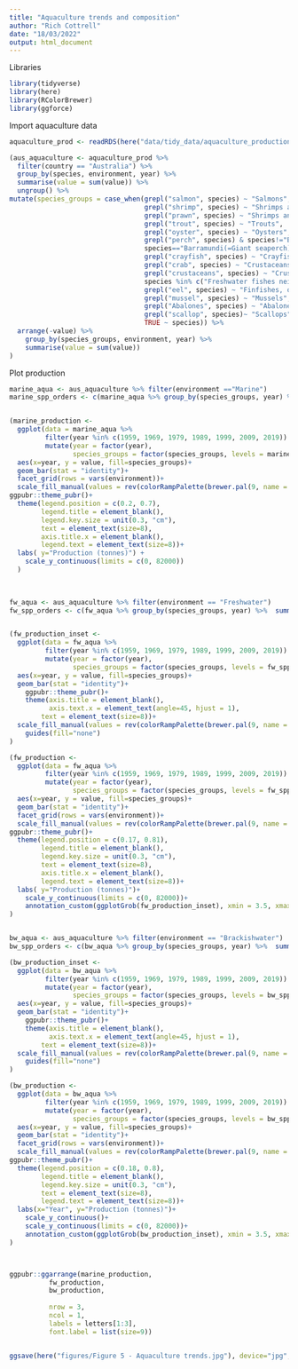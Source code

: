 ```yaml
---
title: "Aquaculture trends and composition"
author: "Rich Cottrell"
date: "18/03/2022"
output: html_document
---
```


Libraries
```r

library(tidyverse)
library(here)
library(RColorBrewer)
library(ggforce)

```

Import aquaculture data
```r

aquaculture_prod <- readRDS(here("data/tidy_data/aquaculture_production_tidy.rds"))

(aus_aquaculture <- aquaculture_prod %>% 
  filter(country == "Australia") %>% 
  group_by(species, environment, year) %>% 
  summarise(value = sum(value)) %>% 
  ungroup() %>% 
mutate(species_groups = case_when(grepl("salmon", species) ~ "Salmons",
                                  grepl("shrimp", species) ~ "Shrimps and prawns",
                                  grepl("prawn", species) ~ "Shrimps and prawns",
                                  grepl("trout", species) ~ "Trouts",
                                  grepl("oyster", species) ~ "Oysters",
                                  grepl("perch", species) & species!="Barramundi(=Giant seaperch)" ~ "FW Perch spp.",
                                  species=="Barramundi(=Giant seaperch)" ~ "Barramundi",
                                  grepl("crayfish", species) ~ "Crayfish",
                                  grepl("crab", species) ~ "Crustaceans, other",
                                  grepl("crustaceans", species) ~ "Crustaceans, other",
                                  species %in% c("Freshwater fishes nei", "Finfishes nei", "Marine fishes nei" ) ~ "Finfishes, other",
                                  grepl("eel", species) ~ "Finfishes, other",
                                  grepl("mussel", species) ~ "Mussels",
                                  grepl("Abalones", species) ~ "Abalones",
                                  grepl("scallop", species)~ "Scallops",
                                  TRUE ~ species)) %>% 
  arrange(-value) %>% 
    group_by(species_groups, environment, year) %>% 
    summarise(value = sum(value))
)


```
Plot production
```r

marine_aqua <- aus_aquaculture %>% filter(environment =="Marine")
marine_spp_orders <- c(marine_aqua %>% group_by(species_groups, year) %>%  summarise(value = sum(value)) %>% filter(!grepl("other", species_groups)) %>% arrange(-value) %>% pull(species_groups) %>% unique(), marine_aqua %>% group_by(species_groups, year) %>%  summarise(value = sum(value)) %>% filter(grepl("other", species_groups)) %>% arrange(-value) %>% pull(species_groups) %>% unique())


(marine_production <- 
  ggplot(data = marine_aqua %>% 
         filter(year %in% c(1959, 1969, 1979, 1989, 1999, 2009, 2019)) %>% 
         mutate(year = factor(year),
                species_groups = factor(species_groups, levels = marine_spp_orders)))+
  aes(x=year, y = value, fill=species_groups)+
  geom_bar(stat = "identity")+
  facet_grid(rows = vars(environment))+
  scale_fill_manual(values = rev(colorRampPalette(brewer.pal(9, name = "Blues"))(10)))+
ggpubr::theme_pubr()+
  theme(legend.position = c(0.2, 0.7),
        legend.title = element_blank(),
        legend.key.size = unit(0.3, "cm"),
        text = element_text(size=8),
        axis.title.x = element_blank(),
        legend.text = element_text(size=8))+
  labs( y="Production (tonnes)") +
    scale_y_continuous(limits = c(0, 82000)) 
  )
  
  

fw_aqua <- aus_aquaculture %>% filter(environment == "Freshwater")
fw_spp_orders <- c(fw_aqua %>% group_by(species_groups, year) %>%  summarise(value = sum(value)) %>%  filter(!grepl("other", species_groups)) %>% arrange(-value) %>% pull(species_groups) %>% unique(), fw_aqua %>% group_by(species_groups, year) %>%  summarise(value = sum(value)) %>% filter(grepl("other", species_groups)) %>% arrange(-value) %>% pull(species_groups) %>% unique())


(fw_production_inset <- 
  ggplot(data = fw_aqua %>% 
         filter(year %in% c(1959, 1969, 1979, 1989, 1999, 2009, 2019)) %>% 
         mutate(year = factor(year),
                species_groups = factor(species_groups, levels = fw_spp_orders)))+
  aes(x=year, y = value, fill=species_groups)+
  geom_bar(stat = "identity")+
    ggpubr::theme_pubr()+
    theme(axis.title = element_blank(),
          axis.text.x = element_text(angle=45, hjust = 1),
        text = element_text(size=8))+
  scale_fill_manual(values = rev(colorRampPalette(brewer.pal(9, name = "YlGnBu"))(9)))+
    guides(fill="none")
)

(fw_production <- 
  ggplot(data = fw_aqua %>% 
         filter(year %in% c(1959, 1969, 1979, 1989, 1999, 2009, 2019)) %>% 
         mutate(year = factor(year),
                species_groups = factor(species_groups, levels = fw_spp_orders)))+
  aes(x=year, y = value, fill=species_groups)+
  geom_bar(stat = "identity")+
  facet_grid(rows = vars(environment))+
  scale_fill_manual(values = rev(colorRampPalette(brewer.pal(9, name = "YlGnBu"))(9)))+
ggpubr::theme_pubr()+
  theme(legend.position = c(0.17, 0.81),
        legend.title = element_blank(),
        legend.key.size = unit(0.3, "cm"),
        text = element_text(size=8),
        axis.title.x = element_blank(),
        legend.text = element_text(size=8))+
  labs( y="Production (tonnes)")+
    scale_y_continuous(limits = c(0, 82000))+
    annotation_custom(ggplotGrob(fw_production_inset), xmin = 3.5, xmax=7, ymin = 20000, ymax = 82000)
)


bw_aqua <- aus_aquaculture %>% filter(environment == "Brackishwater")
bw_spp_orders <- c(bw_aqua %>% group_by(species_groups, year) %>%  summarise(value = sum(value)) %>%  filter(!grepl("other", species_groups)) %>% arrange(-value) %>% pull(species_groups) %>% unique(), bw_aqua %>% group_by(species_groups, year) %>%  summarise(value = sum(value)) %>% filter(grepl("other", species_groups)) %>% arrange(-value) %>% pull(species_groups) %>% unique())

(bw_production_inset <- 
  ggplot(data = bw_aqua %>% 
         filter(year %in% c(1959, 1969, 1979, 1989, 1999, 2009, 2019)) %>% 
         mutate(year = factor(year),
                species_groups = factor(species_groups, levels = bw_spp_orders)))+
  aes(x=year, y = value, fill=species_groups)+
  geom_bar(stat = "identity")+
    ggpubr::theme_pubr()+
    theme(axis.title = element_blank(),
          axis.text.x = element_text(angle=45, hjust = 1),
        text = element_text(size=8))+
  scale_fill_manual(values = rev(colorRampPalette(brewer.pal(9, name = "BuPu"))(6)))+
    guides(fill="none")
)

(bw_production <- 
  ggplot(data = bw_aqua %>% 
         filter(year %in% c(1959, 1969, 1979, 1989, 1999, 2009, 2019)) %>% 
         mutate(year = factor(year),
                species_groups = factor(species_groups, levels = bw_spp_orders)))+
  aes(x=year, y = value, fill=species_groups)+
  geom_bar(stat = "identity")+
  facet_grid(rows = vars(environment))+
  scale_fill_manual(values = rev(colorRampPalette(brewer.pal(9, name = "BuPu"))(6)))+
ggpubr::theme_pubr()+
  theme(legend.position = c(0.18, 0.8),
        legend.title = element_blank(),
        legend.key.size = unit(0.3, "cm"),
        text = element_text(size=8),
        legend.text = element_text(size=8))+
  labs(x="Year", y="Production (tonnes)")+
    scale_y_continuous()+
    scale_y_continuous(limits = c(0, 82000))+
    annotation_custom(ggplotGrob(bw_production_inset), xmin = 3.5, xmax=7, ymin = 20000, ymax = 82000)
)



ggpubr::ggarrange(marine_production,
          fw_production,
          bw_production,
          
          nrow = 3, 
          ncol = 1, 
          labels = letters[1:3],
          font.label = list(size=9))


ggsave(here("figures/Figure 5 - Aquaculture trends.jpg"), device="jpg", dpi = 600, height = 18, width = 12, units = "cm")


```


